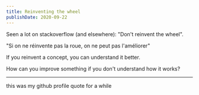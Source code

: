 ```yaml
---
title: Reinventing the wheel
publishDate: 2020-09-22
---
```


Seen a lot on stackoverflow (and elsewhere): "Don't reinvent the wheel".


"Si on ne réinvente pas la roue, on ne peut pas l'améliorer"

If you reinvent a concept, you can understand it better.

How can you improve something if you don't understand how it works?

---

this was my github profile quote for a while
